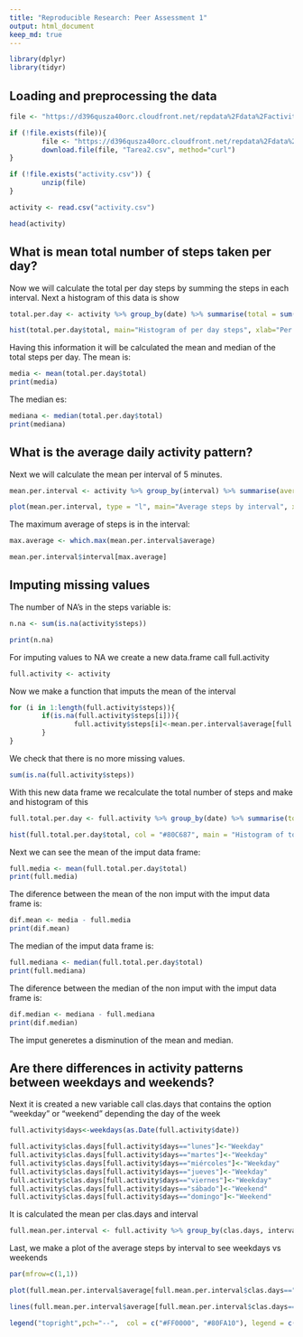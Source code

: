```yaml
---
title: "Reproducible Research: Peer Assessment 1"
output: html_document 
keep_md: true
---
```



``` r
library(dplyr)
library(tidyr)
```


## Loading and preprocessing the data

``` r

file <- "https://d396qusza40orc.cloudfront.net/repdata%2Fdata%2Factivity.zip"

if (!file.exists(file)){
        file <- "https://d396qusza40orc.cloudfront.net/repdata%2Fdata%2Factivity.zip"
        download.file(file, "Tarea2.csv", method="curl")
}  

if (!file.exists("activity.csv")) { 
        unzip(file) 
}

activity <- read.csv("activity.csv")

head(activity)

```


## What is mean total number of steps taken per day?

Now we will calculate the total per day steps by summing the steps in each interval.
Next a histogram of this data is show

``` r

total.per.day <- activity %>% group_by(date) %>% summarise(total = sum(steps, na.rm = TRUE))

hist(total.per.day$total, main="Histogram of per day steps", xlab="Per day steps", col = "#80C610")

```

Having this information it will be calculated the mean and median of the total steps per day.
The mean is:

``` r
media <- mean(total.per.day$total)
print(media)

```


The median es:

``` r
mediana <- median(total.per.day$total)
print(mediana)
```


## What is the average daily activity pattern?

Next we will calculate the mean per interval of 5 minutes. 

``` r
mean.per.interval <- activity %>% group_by(interval) %>% summarise(average = mean(steps, na.rm = TRUE))

plot(mean.per.interval, type = "l", main="Average steps by interval", xlab="Interval", ylab="Step Average", col = "#80C687")
```

The maximum average of steps is in the interval:

``` r

max.average <- which.max(mean.per.interval$average)

mean.per.interval$interval[max.average] 

```

## Imputing missing values

The number of NA's in the steps variable is:

``` r

n.na <- sum(is.na(activity$steps))

print(n.na)


```

For imputing values to NA we create a new data.frame call full.activity

``` r
full.activity <- activity
```

Now we make a function that imputs the mean of the interval 

``` r

for (i in 1:length(full.activity$steps)){
        if(is.na(full.activity$steps[i])){
                full.activity$steps[i]<-mean.per.interval$average[full.activity$interval[i]==mean.per.interval$interval]
        }
}

```

We check that there is no more missing values.

``` r

sum(is.na(full.activity$steps))

```

With this new data frame we recalculate the total number of steps and make and histogram of this

``` r

full.total.per.day <- full.activity %>% group_by(date) %>% summarise(total = sum(steps, na.rm = TRUE))

hist(full.total.per.day$total, col = "#80C687", main = "Histogram of total per day steps", xlab = "Per day steps")

```

Next we can see the mean of the imput data frame:

``` r
full.media <- mean(full.total.per.day$total)
print(full.media)
```

The diference between the mean of the non imput with the imput data frame is:

``` r
dif.mean <- media - full.media
print(dif.mean)
```

The median of the imput data frame is:

``` r
full.mediana <- median(full.total.per.day$total)
print(full.mediana)
```

The diference between the median of the non imput with the imput data frame is:

``` r
dif.median <- mediana - full.mediana
print(dif.median)
```

The imput generetes a disminution of the mean and median.

## Are there differences in activity patterns between weekdays and weekends?

Next it is created a new variable call clas.days that contains the option "weekday" or "weekend" depending the day of the week

``` r
full.activity$days<-weekdays(as.Date(full.activity$date))

full.activity$clas.days[full.activity$days=="lunes"]<-"Weekday"
full.activity$clas.days[full.activity$days=="martes"]<-"Weekday"
full.activity$clas.days[full.activity$days=="miércoles"]<-"Weekday"
full.activity$clas.days[full.activity$days=="jueves"]<-"Weekday"
full.activity$clas.days[full.activity$days=="viernes"]<-"Weekday"
full.activity$clas.days[full.activity$days=="sábado"]<-"Weekend"
full.activity$clas.days[full.activity$days=="domingo"]<-"Weekend"
```

It is calculated the mean per clas.days and interval

``` r
full.mean.per.interval <- full.activity %>% group_by(clas.days, interval) %>% summarise(average = mean(steps, na.rm = TRUE))
```

Last, we make a plot of the average steps by interval to see weekdays vs weekends

``` r
par(mfrow=c(1,1))

plot(full.mean.per.interval$average[full.mean.per.interval$clas.days=="Weekday"] ~ full.mean.per.interval$interval[full.mean.per.interval$clas.days=="Weekday"], type = "l", main="Average steps by interval by weekdays vs weekends", xlab="Interval", ylab="Step Average", col = "#FF0000")

lines(full.mean.per.interval$average[full.mean.per.interval$clas.days=="Weekend"]  ~ full.mean.per.interval$interval[full.mean.per.interval$clas.days=="Weekend"], type = "l", col = "#80FA10")

legend("topright",pch="--",  col = c("#FF0000", "#80FA10"), legend = c("Weekdays", "Weekends"))

```
